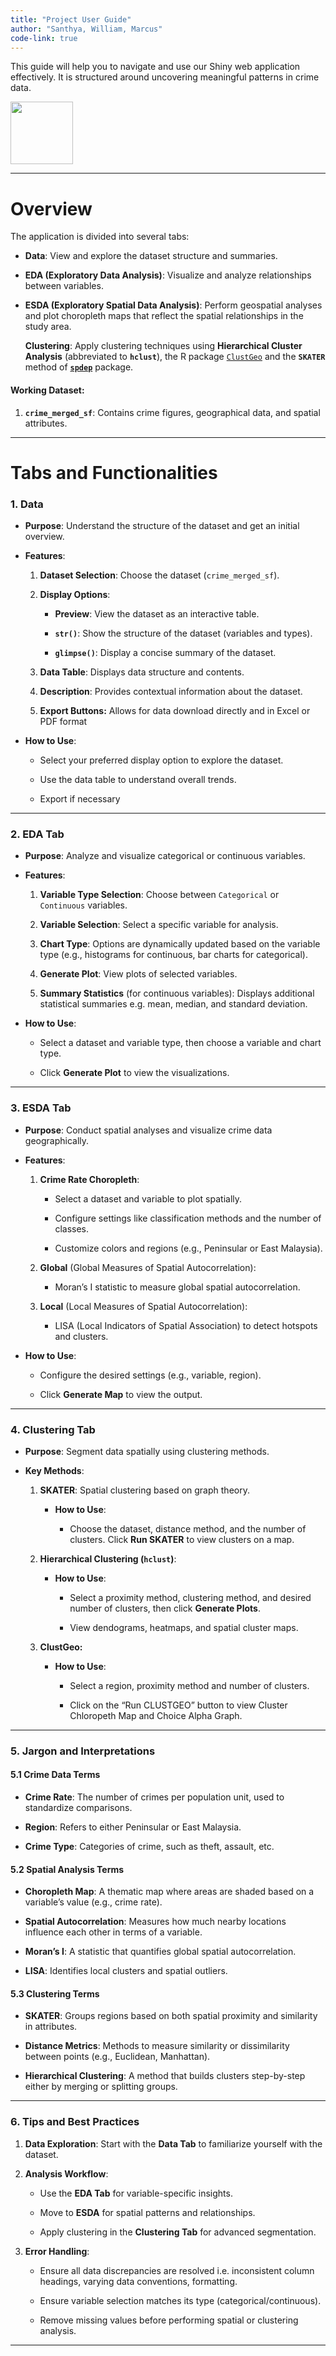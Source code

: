 ```yaml
---
title: "Project User Guide"
author: "Santhya, William, Marcus"
code-link: true
---
```


This guide will help you to navigate and use our Shiny web application effectively. It is structured around uncovering meaningful patterns in crime data.

![](images/clipboard-1887300147.png){fig-align="center" width="100"}

------------------------------------------------------------------------

# **Overview**

The application is divided into several tabs:

-   **Data**: View and explore the dataset structure and summaries.

-   **EDA (Exploratory Data Analysis)**: Visualize and analyze relationships between variables.

-   **ESDA (Exploratory Spatial Data Analysis)**: Perform geospatial analyses and plot choropleth maps that reflect the spatial relationships in the study area.

    **Clustering**: Apply clustering techniques using **Hierarchical Cluster Analysis** (abbreviated to **`hclust`**), the R package [`ClustGeo`](https://cran.r-project.org/web/packages/ClustGeo/vignettes/intro_ClustGeo.html) and the **`SKATER`** method of [**`spdep`**](https://cran.r-project.org/web/packages/spdep/spdep.pdf) package.

#### Working Dataset:

1.  **`crime_merged_sf`**: Contains crime figures, geographical data, and spatial attributes.

------------------------------------------------------------------------

# **Tabs and Functionalities**

### **1. Data**

-   **Purpose**: Understand the structure of the dataset and get an initial overview.

-   **Features**:

    1.  **Dataset Selection**: Choose the dataset (`crime_merged_sf`).

    2.  **Display Options**:

        -   **Preview**: View the dataset as an interactive table.

        -   **`str()`**: Show the structure of the dataset (variables and types).

        -   **`glimpse()`**: Display a concise summary of the dataset.

    3.  **Data Table**: Displays data structure and contents.

    4.  **Description**: Provides contextual information about the dataset.

    5.  **Export Buttons:** Allows for data download directly and in Excel or PDF format

-   **How to Use**:

    -   Select your preferred display option to explore the dataset.

    -   Use the data table to understand overall trends.

    -   Export if necessary

------------------------------------------------------------------------

### **2. EDA Tab**

-   **Purpose**: Analyze and visualize categorical or continuous variables.

-   **Features**:

    1.  **Variable Type Selection**: Choose between `Categorical` or `Continuous` variables.

    2.  **Variable Selection**: Select a specific variable for analysis.

    3.  **Chart Type**: Options are dynamically updated based on the variable type (e.g., histograms for continuous, bar charts for categorical).

    4.  **Generate Plot**: View plots of selected variables.

    5.  **Summary Statistics** (for continuous variables): Displays additional statistical summaries e.g. mean, median, and standard deviation.

-   **How to Use**:

    -   Select a dataset and variable type, then choose a variable and chart type.

    -   Click **Generate Plot** to view the visualizations.

------------------------------------------------------------------------

### **3. ESDA Tab** 

-   **Purpose**: Conduct spatial analyses and visualize crime data geographically.

-   **Features**:

    1.  **Crime Rate Choropleth**:

        -   Select a dataset and variable to plot spatially.

        -   Configure settings like classification methods and the number of classes.

        -   Customize colors and regions (e.g., Peninsular or East Malaysia).

    2.  **Global** (Global Measures of Spatial Autocorrelation):

        -   Moran’s I statistic to measure global spatial autocorrelation.

    3.  **Local** (Local Measures of Spatial Autocorrelation):

        -   LISA (Local Indicators of Spatial Association) to detect hotspots and clusters.

-   **How to Use**:

    -   Configure the desired settings (e.g., variable, region).

    -   Click **Generate Map** to view the output.

------------------------------------------------------------------------

### **4. Clustering Tab** 

-   **Purpose**: Segment data spatially using clustering methods.

-   **Key Methods**:

    1.  **SKATER**: Spatial clustering based on graph theory.

        -   **How to Use**:

            -   Choose the dataset, distance method, and the number of clusters. Click **Run SKATER** to view clusters on a map.

    2.  **Hierarchical Clustering (`hclust`)**:

        -   **How to Use**:

            -   Select a proximity method, clustering method, and desired number of clusters, then click **Generate Plots**.

            -   View dendograms, heatmaps, and spatial cluster maps.

    3.  **ClustGeo:**

        -   **How to Use**:

            -   Select a region, proximity method and number of clusters.

            -   Click on the "Run CLUSTGEO" button to view Cluster Chloropeth Map and Choice Alpha Graph.

------------------------------------------------------------------------

### **5. Jargon and Interpretations**

#### **5.1 Crime Data Terms**

-   **Crime Rate**: The number of crimes per population unit, used to standardize comparisons.

-   **Region**: Refers to either Peninsular or East Malaysia.

-   **Crime Type**: Categories of crime, such as theft, assault, etc.

#### **5.2 Spatial Analysis Terms**

-   **Choropleth Map**: A thematic map where areas are shaded based on a variable's value (e.g., crime rate).

-   **Spatial Autocorrelation**: Measures how much nearby locations influence each other in terms of a variable.

-   **Moran’s I**: A statistic that quantifies global spatial autocorrelation.

-   **LISA**: Identifies local clusters and spatial outliers.

#### **5.3 Clustering Terms**

-   **SKATER**: Groups regions based on both spatial proximity and similarity in attributes.

-   **Distance Metrics**: Methods to measure similarity or dissimilarity between points (e.g., Euclidean, Manhattan).

-   **Hierarchical Clustering**: A method that builds clusters step-by-step either by merging or splitting groups.

------------------------------------------------------------------------

### **6. Tips and Best Practices**

1.  **Data Exploration**: Start with the **Data Tab** to familiarize yourself with the dataset.

2.  **Analysis Workflow**:

    -   Use the **EDA Tab** for variable-specific insights.

    -   Move to **ESDA** for spatial patterns and relationships.

    -   Apply clustering in the **Clustering Tab** for advanced segmentation.

3.  **Error Handling**:

    -   Ensure all data discrepancies are resolved i.e. inconsistent column headings, varying data conventions, formatting.

    -   Ensure variable selection matches its type (categorical/continuous).

    -   Remove missing values before performing spatial or clustering analysis.

------------------------------------------------------------------------
